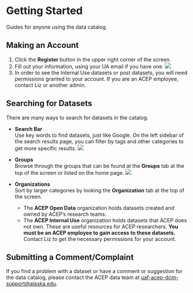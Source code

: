 # Getting Started

Guides for anyone using the data catalog.

## Making an Account {.unnumbered}
1. Click the __Register__ button in the upper right corner of the screen.
2. Fill out your information, using your UA email if you have one.
![](images/getting_started/accountcreation.png)
3. In order to see the Internal Use datasets or post datasets, you will need permissions granted to your account. If you are an ACEP employee, contact Liz or another admin.

## Searching for Datasets {.unnumbered}
There are many ways to search for datasets in the catalog.

- __Search Bar__  
    Use key words to find datasets, just like Google. On the left sidebar of the search results page, you can filter by tags and other categories to get more specific results.
    ![](images/getting_started/searching.png)
- __Groups__  
    Browse through the groups that can be found at the __Groups__ tab at the top of the screen or listed on the home page. 
![](images/getting_started/groups.png)
- __Organizations__  
    Sort by larger categories by looking the __Organization__ tab at the top of the screen.

    - The __ACEP Open Data__ organization holds datasets created and owned by ACEP's research teams.
    - The __ACEP Internal Use__ organization holds datasets that ACEP does not own. These are useful resources for ACEP researchers. __You must be an ACEP employee to gain access to these datasets.__ Contact Liz to get the necessary permissions for your account.

## Submitting a Comment/Complaint {.unnumbered}
If you find a problem with a dataset or have a comment or suggestion for the data catalog, please contact the ACEP data team at <uaf-acep-dcm-support@alaska.edu>. 